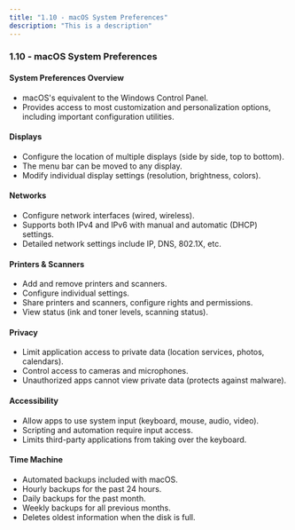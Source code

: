 ```yaml
---
title: "1.10 - macOS System Preferences"
description: "This is a description"
---
```


### 1.10 - macOS System Preferences

#### System Preferences Overview

- macOS's equivalent to the Windows Control Panel.
- Provides access to most customization and personalization options, including important configuration utilities.

#### Displays

- Configure the location of multiple displays (side by side, top to bottom).
- The menu bar can be moved to any display.
- Modify individual display settings (resolution, brightness, colors).

#### Networks

- Configure network interfaces (wired, wireless).
- Supports both IPv4 and IPv6 with manual and automatic (DHCP) settings.
- Detailed network settings include IP, DNS, 802.1X, etc.

#### Printers & Scanners

- Add and remove printers and scanners.
- Configure individual settings.
- Share printers and scanners, configure rights and permissions.
- View status (ink and toner levels, scanning status).

#### Privacy

- Limit application access to private data (location services, photos, calendars).
- Control access to cameras and microphones.
- Unauthorized apps cannot view private data (protects against malware).

#### Accessibility

- Allow apps to use system input (keyboard, mouse, audio, video).
- Scripting and automation require input access.
- Limits third-party applications from taking over the keyboard.

#### Time Machine

- Automated backups included with macOS.
- Hourly backups for the past 24 hours.
- Daily backups for the past month.
- Weekly backups for all previous months.
- Deletes oldest information when the disk is full.
